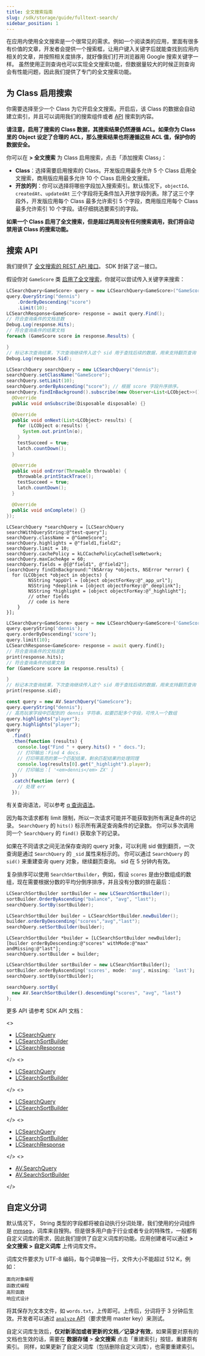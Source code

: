 ```yaml
---
title: 全文搜索指南
slug: /sdk/storage/guide/fulltext-search/
sidebar_position: 1
---
```



在应用内使用全文搜索是一个很常见的需求。例如一个阅读类的应用，里面有很多有价值的文章，开发者会提供一个搜索框，让用户键入关键字后就能查找到应用内相关的文章，并按照相关度排序，就好像我们打开浏览器用 Google 搜索关键字一样。
虽然使用正则查询也可以实现全文搜索功能，但数据量较大的时候正则查询会有性能问题，因此我们提供了专门的全文搜索功能。

## 为 Class 启用搜索

你需要选择至少一个 Class 为它开启全文搜索。开启后，该 Class 的数据会自动建立索引，并且可以调用我们的搜索组件或者 [API](#搜索-api) 搜索到内容。

**请注意，启用了搜索的 Class 数据，其搜索结果仍然遵循 ACL。如果你为 Class 里的 Object 设定了合理的 ACL，那么搜索结果也将遵循这些 ACL 值，保护你的数据安全。**

你可以在 **<Path to="storage" /> > 全文搜索** 为 Class 启用搜索，点击「添加搜索 Class」：

- **Class**：选择需要启用搜索的 Class。<Conditional brand="leancloud">开发版应用最多允许 5 个 Class 启用全文搜索，商用版应用</Conditional>最多允许 10 个 Class 启用全文搜索。
- **开放的列**：你可以选择将哪些字段加入搜索索引。默认情况下，`objectId`、`createdAt`、`updatedAt` 三个字段将无条件加入开放字段列表。除了这三个字段外，<Conditional brand="leancloud">开发版应用每个 Class 最多允许索引 5 个字段，商用版应用</Conditional>每个 Class 最多允许索引 10 个字段。请仔细挑选要索引的字段。

**如果一个 Class 启用了全文搜索，但是超过两周没有任何搜索调用，我们将自动禁用该 Class 的搜索功能。**

## 搜索 API

我们提供了 [全文搜索的 REST API 接口](/sdk/storage/guide/fulltext-search-rest/)。
SDK 封装了这一接口。

假设你对 `GameScore` 类 [启用了全文搜索](#为-class-启用搜索)，你就可以尝试传入关键字来搜索：

<MultiLang kind="fulltext">

```cs
LCSearchQuery<GameScore> query = new LCSearchQuery<GameScore>("GameScore");
query.QueryString("dennis")
    .OrderByDescending("score")
    .Limit(10);
LCSearchResponse<GameScore> response = await query.Find();
// 符合查询条件的文档总数
Debug.Log(response.Hits);
// 符合查询条件的结果文档
foreach (GameScore score in response.Results) {

}
// 标记本次查询结果，下次查询继续传入这个 sid 用于查找后续的数据，用来支持翻页查询
Debug.Log(response.Sid);
```

```java
LCSearchQuery searchQuery = new LCSearchQuery("dennis");
searchQuery.setClassName("GameScore");
searchQuery.setLimit(10);
searchQuery.orderByAscending("score"); // 根据 score 字段升序排序。
searchQuery.findInBackground().subscribe(new Observer<List<LCObject>>() {
  @Override
  public void onSubscribe(Disposable disposable) {}

  @Override
  public void onNext(List<LCObject> results) {
    for (LCObject o:results) {
      System.out.println(o);
    }
    testSucceed = true;
    latch.countDown();
  }

  @Override
  public void onError(Throwable throwable) {
    throwable.printStackTrace();
    testSucceed = true;
    latch.countDown();
  }

  @Override
  public void onComplete() {}
});
```

```objc
LCSearchQuery *searchQuery = [LCSearchQuery searchWithQueryString:@"test-query"];
searchQuery.className = @"GameScore";
searchQuery.highlights = @"field1,field2";
searchQuery.limit = 10;
searchQuery.cachePolicy = kLCCachePolicyCacheElseNetwork;
searchQuery.maxCacheAge = 60;
searchQuery.fields = @[@"field1", @"field2"];
[searchQuery findInBackground:^(NSArray *objects, NSError *error) {
  for (LCObject *object in objects) {
        NSString *appUrl = [object objectForKey:@"_app_url"];
        NSString *deeplink = [object objectForKey:@"_deeplink"];
        NSString *highlight = [object objectForKey:@"_highlight"];
        // other fields
        // code is here
    }
}];
```

```dart
LCSearchQuery<GameScore> query = new LCSearchQuery<GameScore>('GameScore');
query.queryString('dennis');
query.orderByDescending('score');
query.limit(10);
LCSearchResponse<GameScore> response = await query.find();
// 符合查询条件的文档总数
print(response.hits);
// 符合查询条件的结果文档
for (GameScore score in response.results) {

}
// 标记本次查询结果，下次查询继续传入这个 sid 用于查找后续的数据，用来支持翻页查询
print(response.sid);
```

```js
const query = new AV.SearchQuery("GameScore");
query.queryString("dennis");
// 高亮玩家字段中匹配到的 dennis 字符串，如要匹配多个字段，可传入一个数组
query.highlights("player");
query.highlights("player");
query
  .find()
  .then(function (results) {
    console.log("Find " + query.hits() + " docs.");
    // 打印输出：Find 4 docs.
    // 打印带高亮的第一个匹配结果，剩余匹配结果的处理同理
    console.log(results[0].get("_highlight").player);
    // 打印输出：[ '<em>dennis</em> ZX' ]
  })
  .catch(function (err) {
    // 处理 err
  });
```

</MultiLang>

有关查询语法，可以参考 [q 查询语法](/sdk/storage/guide/fulltext-search-rest#q-查询语法)。

因为每次请求都有 limit 限制，所以一次请求可能并不能获取到所有满足条件的记录。
`SearchQuery` 的 `hits()` 标示所有满足查询条件的记录数。
你可以多次调用同一个 `SearchQuery` 的 `find()` 获取余下的记录。

如果在不同请求之间无法保存查询的 query 对象，可以利用 sid 做到翻页，一次查询是通过 `SearchQuery` 的 `_sid` 属性来标示的。
你可以通过 `SearchQuery` 的 `sid()` 来重建查询 query 对象，继续翻页查询。
sid 在 5 分钟内有效。

复杂排序可以使用 `SearchSortBuilder`，例如，假设 `scores` 是由分数组成的数组，现在需要根据分数的平均分倒序排序，并且没有分数的排在最后：

<MultiLang kind="fulltext">

```cs
LCSearchSortBuilder sortBuilder = new LCSearchSortBuilder();
sortBuilder.OrderByAscending("balance", "avg", "last");
searchQuery.SortBy(sortBuilder);
```

```java
LCSearchSortBuilder builder = LCSearchSortBuilder.newBuilder();
builder.orderByDescending("scores","avg","last");
searchQuery.setSortBuilder(builder);
```

```objc
LCSearchSortBuilder *builder = [LCSearchSortBuilder newBuilder];
[builder orderByDescending:@"scores" withMode:@"max" andMissing:@"last"];
searchQuery.sortBuilder = builder;
```

```dart
LCSearchSortBuilder sortBuilder = new LCSearchSortBuilder();
sortBuilder.orderByAscending('scores', mode: 'avg', missing: 'last');
searchQuery.sortBy(sortBuilder);
```

```js
searchQuery.sortBy(
  new AV.SearchSortBuilder().descending("scores", "avg", "last")
);
```

</MultiLang>

更多 API 请参考 SDK API 文档：

<MultiLang kind="fulltext">

<>

- [LCSearchQuery](https://leancloud.github.io/csharp-sdk/html/classLeanCloud_1_1Storage_1_1LCSearchQuery.html)
- [LCSearchSortBuilder](https://leancloud.github.io/csharp-sdk/html/classLeanCloud_1_1Storage_1_1LCSearchSortBuilder.html)
- [LCSearchResponse](https://leancloud.github.io/csharp-sdk/html/classLeanCloud_1_1Storage_1_1LCSearchResponse.html)

</>
<>

- [LCSearchQuery](https://leancloud.cn/api-docs/android/index.html)
- [LCSearchSortBuilder](https://leancloud.cn/api-docs/android/index.html)

</>
<>

- [LCSearchQuery](https://leancloud.cn/api-docs/iOS/Classes/LCSearchQuery.html)
- [LCSearchSortBuilder](https://leancloud.cn/api-docs/iOS/Classes/LCSearchSortBuilder.html)

</>
<>

- [LCSearchQuery](https://pub.dev/documentation/leancloud_storage/latest/leancloud_storage/LCSearchQuery-class.html)
- [LCSearchSortBuilder](https://pub.dev/documentation/leancloud_storage/latest/leancloud_storage/LCSearchSortBuilder-class.html)
- [LCSearchResponse](https://pub.dev/documentation/leancloud_storage/latest/leancloud_storage/LCSearchResponse-class.html)

</>
<>

- [AV.SearchQuery](https://leancloud.github.io/javascript-sdk/docs/AV.SearchQuery.html)
- [AV.SearchSortBuilder](https://leancloud.github.io/javascript-sdk/docs/AV.SearchSortBuilder.html)

</>

</MultiLang>

## 自定义分词

默认情况下， String 类型的字段都将被自动执行分词处理，我们使用的分词组件是 [mmseg](https://github.com/medcl/elasticsearch-analysis-mmseg)，词库来自搜狗。但是很多用户由于行业或者专业的特殊性，一般都有自定义词库的需求，因此我们提供了自定义词库的功能。应用创建者可以通过 **<Path to="storage" /> > 全文搜索 > 自定义词库** 上传词库文件。

词库文件要求为 UTF-8 编码，每个词单独一行，文件大小不能超过 512 K，例如：

```
面向对象编程
函数式编程
高阶函数
响应式设计
```

将其保存为文本文件，如 `words.txt`，上传即可。上传后，分词将于 3 分钟后生效。开发者可以通过 [`analyze` API](/sdk/storage/guide/fulltext-search-rest#分词结果查询)（要求使用 master key）来测试。

自定义词库生效后，**仅对新添加或者更新的文档／记录才有效**，如果需要对原有的文档也生效的话，需要在 **数据存储** > **全文搜索** 点击「重建索引」按钮，重建原有索引。
同样，如果更新了自定义词库（包括删除自定义词库），也需要重建索引。
